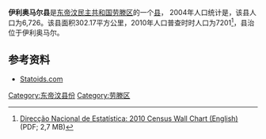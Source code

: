 '''伊利奥马尔县'''是[[东帝汶民主共和国|东帝汶民主共和国]][[劳滕区|劳滕区]]的一个[[县_(东帝汶)|县]]，  2004年人口统计是，该县人口为6,726。该县面积302.17平方公里，2010年人口普查时时人口为7201<ref name="Wall">[http://dne.mof.gov.tl/published/2010%20and%202011%20Publications/Wall%20Chart%20English/Wall%20Chart%20English%209%20June%202011.pdf Direcção Nacional de Estatística: 2010 Census Wall Chart (English)] {{Wayback|url=http://dne.mof.gov.tl/published/2010%20and%202011%20Publications/Wall%20Chart%20English/Wall%20Chart%20English%209%20June%202011.pdf |date=20110812113436 }} (PDF; 2,7 MB)</ref>，县治位于伊利奥马尔。

== 参考资料 ==
* [http://www.statoids.com/ytl.html Statoids.com]{{Wayback|url=http://www.statoids.com/ytl.html |date=20150924122734 }}

{{coord|8|42|33|S|126|49|42|E|region:TL-LA_type:landmark_source:kolossus-dewiki|display=title}}

[[Category:东帝汶县份|Category:东帝汶县份]]
[[Category:劳滕区|Category:劳滕区]]


{{EastTimor-geo-stub}}